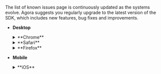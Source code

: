 <PlatformWrapper platform="web">

The list of known issues page is continuously updated as the systems evolve. Agora suggests you regularly upgrade to the latest version of the SDK, which includes new features, bug fixes and improvements.

- **Desktop**

    <details>
    <summary>**Chrome**</summary>
    <a name="chrome"></a>

    - On Windows, when Chrome 122 and above uses the Web SDK for window screen sharing, if you switch to the full-screen slide show mode, the screen sharing image remains in a non-full-screen state on the receiving end, and the full-screen slide show page cannot be displayed. **Solution**: Re-share the entire screen instead of a specific window.
    - Starting from Chrome 117, the `getStats()` method is no longer supported in the SDK v4.9.3 and earlier versions. Calling this method will return all values as `0`. This is caused by the fact that the old version of the `getStats()` WebRTC API will be removed from Chrome 117, as stated in the [Chrome official documentation](https://developer.chrome.com/blog/getstats-migration).
    **Solution:** Upgrade to a higher version of the SDK.
    - On all AMD-based and some Intel-based devices with the Windows operating system, if Chrome uses the H.264 codec, the video transmission bitrate may be lower than the set value.
        **Solution:** To resolve this issue, you can set the browser to use the VP9 codec or try to disable hardware acceleration.
    - Chrome 84 on macOS has a known issue: When using the H.264 codec, WebRTC can experience a sudden drop in the frame rate. For details, see the official Google bug reports: [Issue 1088650](https://bugs.chromium.org/p/chromium/issues/detail?id=1203206&can=2&q=webrtc%20drop%20component%3ABlink%3EWebRTC%3EVideo) and [Issue 12704](https://bugs.chromium.org/p/webrtc/issues/detail?id=12704#c3).
        **Solution:** Agora recommends using VP9 instead of H.264 for Chrome 84 and later versions on macOS.
    - Acoustic Echo Cancellation(AEC) fails to work on Chrome in certain use-cases.
        **Cause:** If you apply extra processing (for example, spatial audio) to the received remote audio stream, AEC fails to get the AEC Reference signal. For details, see the Chrome [Issue 687574](https://bugs.chromium.org/p/chromium/issues/detail?id=687574).
    **Solution:** Agora recommends that all users wear headphones instead of using speakers. To use speakers in this use-case, contact [support@agora.io](mailto:support@agora.io).
    - Chrome plans to deprecate and remove the Plan B dialect in WebRTC. For details, see the [Chrome feature description](https://www.chromestatus.com/feature/5823036655665152). If you use any of the following versions of <Vpd k="NAME"/>, best practice is to upgrade to the latest version:

        | Version   | Impact  |
        |---|---|
        | v2.5.0 - v2.9.0 <br></br> v3.0.0 - v3.6.1  |  After a stream is published, calls to `switchDevice` cause video freeze or no sound issues. |
        | v4.0.0 - v4.0.1 |  The `publish` and `subscribe` methods do not have any effect. |

    </details>

    <details>
    <summary>**Safari**</summary>
    <a name="safari"></a>

    - On Safari 17.2, the SDK cannot switch to the small stream properly.
    - On Safari browsers of some Mac devices with Intel chips, calling `enableDualStream` to enable H.264-encoded dual-stream mode may result in system lag when the ratio of the small stream to the large stream resolution is below 1/4.
    - On Safari 17, when invoking `getDisplayMedia`, the constraints for screen sharing video streams do not take effect, resulting in a blurry video.
    - On Mac OS Ventura, when sharing the screen using Safari, the video resolution set by the SDK may be different from the actual captured resolution. If the browser does not support the resolution set by the user, the billing system uses the actual captured resolution. As a result, the captured resolution may be larger or smaller than the set resolution due to browser restriction.
    - On Safari 15.4, if you set the sample rate of the local audio track as 32,000 Hz, the local audio track ends (triggering the `AgoraRTCClient.on('track-ended'` event).
    - If you use H.264 on Safari 15.1, setting [MediaStreamTrack.enabled](https://developer.mozilla.org/en-US/docs/Web/API/MediaStreamTrack/enabled) as `false` crashes the web tab.
    - On Safari 14.0.1, the audio can experience stuttering.
    - Safari 13 users may not be able to hear other users.
    - Safari 12.1 or earlier only supports the H.264 codec.
    - Safari 11 only supports video resolutions of 480P and higher.
    - Safari does not support getting the output device information, so it does not support the `getPlayoutDevices` and `setAudioOutput` methods.
    - On Safari, when calling APIs to get quality statistics, the values of some properties are 0. For example, when calling `getLocalAudioStats` to get the quality statistics of the local audio track, the value of `sendPacketsLost` is 0.
    - If **Auto-Play** is not enabled on Safari (as the following figure shows), the stream playback has no audio. You have to call the `navigator.mediaDevices.getUserMedia` method to get the device permissions before playing a stream.
        ![img](/images/rtc-sdk/safari-auto-play.png)
    - After creating a screen sharing video track using `createScreenVideoTrack` on Safari 16.2 and 16.3 on macOS Ventura, there may be an issue of a green screen when calling `setEncoderConfiguration` to modify the video resolution of that track. This issue is caused by a fallback in WebKit, as explained in [Bug 254652](https://bugs.webkit.org/show_bug.cgi?id=254652). The solution is to upgrade to macOS Ventura 13.3 and Safari 16.4.

    </details>

    <details>
    <summary>**Firefox**</summary>
    <a name="firefox"></a>
    **Firefox**
        
    -  Black screen issue on the receiver's side with Firefox version 138

        **Issue description**: When users interact using real-time audio and video on Firefox version 138, the receiver may see a black screen instead of video. 

        **Root cause**: This issue is caused by a rollback in the Firefox browser. Version 138 introduced a temporary change that causes video stream decoding to fail. This is a compatibility issue introduced by the browser vendor. For details, see [Bugzilla 1965831](https://bugzilla.mozilla.org/show_bug.cgi?id=1965831).

        **Workaround**: <Vg k="COMPANY" /> has implemented a temporary fix through configuration delivery. In incognito or private browsing mode, this configuration may not take effect, and integration changes may be required. Contact [technical support](mailto:support@agora.io) for assistance.
        
    - The default setting for the minimum video bitrate in Web SDK does not take effect on Firefox.
    - Sending SEI data in H.264 video streams is not supported on Firefox.
    - On Firefox 98, when sending H.264 video from Windows devices, the keyframes cannot be received immediately after the video is subscribed, thus slowing down the rendering of the first video frame.
    - When the Web SDK on Firefox communicates with the SDK on some devices, the video on Firefox is rotated.
    - Firefox does not support changing the frame rate (30 fps by default).
    - Firefox does not support setting the audio encoding rate.
    - Setting the video profile on Firefox does not take effect on the following devices:
        - MacBook Pro (13-inch, 2016, Two Thunderbolt 3 ports)
        - Windows 10 (MI)
    - On Macs with the Apple M1 chip, Firefox does not support H.264. For details, see the [Firefox documentation](https://bugzilla.mozilla.org/show_bug.cgi?id=1686470).
    - Firefox does not support getting `CodecType`, `sendFrameRate` and `captureFrameRate`.

    **Other restrictions on desktop**

    - On Chrome 81 or later, Safari, and Firefox, device IDs are only available after the user has granted permission to use the media device. This restriction affects the `getMicrophones`, `getCameras`, and `getPlaybackDevices` methods.
    - The `setPlaybackDevice` method is only supported on Chrome. Calling this method on other browsers throws the `NOT_SUPPORTED` error.
    - The `setOptimizationMode` method and the `optimizationMode` parameter in `CameraVideoTrackInitConfig`, `ScreenVideoTrackInitConfig`, and `CustomVideoTrackInitConfig` are only supported on Chrome.
    - Calling `createScreenVideoTrack` to enable screen sharing has the following restrictions:
        - The Web SDK supports screen sharing on Chrome 58 or later. If the Chrome version is earlier than 72, you need to add the [Google Chrome Extension for Screen Sharing](../basic-features/screensharing#screen-sharing-on-chrome) provided by Agora, get the `extensionId`, and set the `extensionId` parameter when you create a video track for screen sharing. If the Chrome version is 72 or later, simply call `createScreenVideoTrack`.
        - The Web SDK supports screen sharing on Firefox 56 or later. Firefox on Windows does not support the `application` mode.
        - The Web SDK supports screen sharing on Edge 80 or later on Windows 10+.
        - The Web SDK supports screen sharing on macOS Safari 13 or later. The end-user can only share the whole screen on Safari.
        - The Web SDK supports sharing the local audio playback when sharing a screen on Chrome 74 or later. To share the audio, set the `withAudio` parameter when calling `createScreenVideoTrack`. On Windows, this function allows you to share the audio when sharing the entire screen and sharing Chrome tabs, but not when sharing the application window. On macOS, this function allows you to share the audio only when sharing Chrome tabs.
    - The `setBeautyEffect` method is only supported on the following browsers and versions:

        - Chrome 65 or later.
        - Safari 12 or later.
        - Firefox 70.0.1 or later.
    </details>

- **Mobile**

    <details>
    <summary>**iOS**</summary>

    **iOS known issues**

    <details>
    <summary>iOS 16.0: The video is stretched after the screen changes to a certain orientation</summary>

    **Impact**: All browsers and apps that use WKWebView on iOS 16.0, such as Safari and Chrome.

    **Reason**: Due to the regression of the WebRTC module of WebKit on iOS 16.0, RTP streaming with coordination of video orientation (CVO) does not work properly, which causes the video to be stretched after rotation.

    **Workaround**: Agora recommends that you add a prompt to remind users of this issue.

    </details>

    <details>
    <summary>iOS 15.1.x: The browser crashes when sending the H.264 video stream</summary>

    **Impact**: All browsers and apps that use WKWebView on iOS 15.1.x, such as Safari and Chrome.

    **Details**: If you set `codec` as `'h264'` when calling `createClient`, the browsers on iOS 15.1.x crash after you send the video stream.

    **Reason**: This issue happens due to the regression of the WebKit video encoder on iOS 15.1.x. For details, see [WebKit Bug 231505](https://bugs.webkit.org/show_bug.cgi?id=231505).

    **Workaround**: Use the VP9 codec for video encoding.

    ```javascript
    createClient({codec:'vp9', mode})
    ```
    </details>

    <details>
    <summary>iOS 15.x: The actual bitrate of sending the H.264 video stream is lower than expected</summary>

    **Impact**: Safari on iOS 15.x

    **Reason**: The issue occurs because **WebRTC H264 LowLatency encoder** is enabled by default for Safari on iOS 15.x. For details, see [Webkit bug 238366](https://bugs.webkit.org/show_bug.cgi?id=238366).

    **Workaround**: The following workarounds are available:
    - Use the VP9 codec for video encoding. The sample code is as follows:

        ```javascript
        createClient({codec:'vp9', mode})
        ```
    - On the iOS device, go to **Settings** > **Safari** > **Advanced** > **Experimental Features**, and disable **WebRTC H264 LowLatency encoder**.
    </details>

    <details>
        <summary>iOS 15.0 to 15.3: Low audio volume</summary>

    **Impact**: All browsers and apps that use WKWebView on iOS 15.0 to 15.3, such as Safari and Chrome.

    **Details**: On iOS 15.0 to 15.3, after the local user subscribes to the `RemoteAudioTrack` and plays it, sometimes the audio is routed to the earpiece instead of the speaker, and the volume that the local user hear may be very low.

    **Reason**: This issue happens due to the regression of the WebKit audio module on iOS 15.0 to 15.3. For details, see [ WebKit Bug 230902](https://bugs.webkit.org/show_bug.cgi?id=230902).

    **Workaround**: On iOS 15.0 to 15.3, use `WebAudio` to play the audio, and use `GainNode` to increase the audio volume level. Use the following workaround:
    1. Upgrade to the Web SDK 4.9.0 or later versions.
    2. Set the SDK private parameter `REMOTE_AUDIO_TRACK_USES_WEB_AUDIO` as `true`. The SDK uses `WebAudio` to play the remote audio stream. Sample code:
        ```javascript
        function isIOS15(ua){
            // Use UA to judge whether the iOS version is 15
        }

        if(isIOS15(navigator.userAgent)){
            // If you are using Typescript, add the "@ts-ignore" tag before calling setParameter
            // @ts-ignore
            AgoraRTC.setParameter("REMOTE_AUDIO_TRACK_USES_WEB_AUDIO", true);
        }
        ```
    </details>

    <details>
    <summary>iOS 15.x: The video playback goes black</summary>

    **Impact**: All browsers and apps that use WKWebView on iOS 15.x, such as Safari and Chrome.

    **Details**: On iOS 15.x, if you play the video in DOM node and add some CSS properties (such as `transform` and `animation`) to the` video` element or its parent element, or if you change the CSS properties to redraw the video rendering area, sometimes the video goes black.

    **Reason**: This issue happens due to the regression of the WebKit video renderer on iOS 15.x. For details, see [WebKit Bug 230902](https://bugs.webkit.org/show_bug.cgi?id=230902).

    **Workaround**: Upgrade to the Web SDK v4.7.3 or later and minimize changes to the CSS properties of the `video` element and its parent elements.
    </details>


    <details>
    <summary>iOS 15.x: If a user wears a Bluetooth headset, the audio may be significantly distorted</summary>

    **Impact**: All browsers and apps that use WKWebView on iOS 15.x, such as Safari and Chrome.

    **Reason**: This issue happens due to the regression of the WebKit audio playback module on iOS 15.x. For details, see [WebKit Bug 231422](https://bugs.webkit.org/show_bug.cgi?id=231422).

    **Workaround**: Agora recommends that you add a prompt to remind users of possible audio distortion issues when they use a Bluetooth headset.
    </details>

    <details>
    <summary>Backgrounding the browser or app causes the audio streaming to be cut off.</summary>
    <p>

    **Impact**:
    - Safari on iOS 15.x.
    - Browsers and apps that use WKWebView (such as Chrome) on iOS 14.4 to iOS 15.x.
    </p>
    <p>

    **Reason**:
    - For Safari: This happens primarily due to this WebKit [bug](https://bugs.webkit.org/show_bug.cgi?id=231105). After the browser switches to the background, the `AudioContext` of `WebAudio` stops processing audio.
    - For browsers and apps using WKWebView: This happens because iOS `WKWebView` prohibits microphone usage while in the background. For details, see [Microphone gets muted in background](https://developer.apple.com/forums/thread/689182).
    </p>
    <p>

    **Workaround**: Currently there is no workaround for browsers and apps using WKWebView. For Safari on iOS 15.x, you can follow these steps to avoid this issue:
    1. Upgrade to the Web SDK v4.7.3 or later versions.
    2. When calling `createMicrophoneAudioTrack`, set `bypassWebAudio` as `true`. The Web SDK directly publishes the local audio stream without processing it through `WebAudio`.

        ```javascript
        const localAudioTrack = await AgoraRTC.createMicrophoneAudioTrack({bypassWebAudio: true});
        ```

        > Note that this workaround has a side effect. After applying this workaround, the audio mixing function (`MixingAudioTrack`) in the SDK fails.
    </p>
    </details>

    <details>
    <summary>iOS 15.x: Audio and video playback might not resume automatically after being interrupted by a system phone call, another real-time interaction app, Siri, or an alarm.</summary>

    **Impact**: All browsers and apps that use WKWebView on iOS 15.x, such as Safari and Chrome.

    **Reason**: Such interruptions can cause the state of the `video` and `audio` elements to be `paused`. After the interruption finishes, the state cannot be automatically switched back to `playing`, and even calling `HTMLMediaElement.play` cannot resume the media playback. See the WebKit bug [232599](https://bugs.webkit.org/show_bug.cgi?id=232599) and [226698](https://bugs.webkit.org/show_bug.cgi?id=226698) for more details.
    **Workaround**: Upgrade to the Web SDK v4.7.3 or later versions. The SDK attempts to resume media playback after the interruption. Agora recommends that you add a prompt that instructs users to refresh the page.
    </details>

    <details>
    <summary>iOS 15.x and 16.x: Certain iPad and iPhone models may experience noise issues after entering a channel.</summary>

    **Impact**: Chrome and Safari browsers on specific iPad and iPhone models with iOS 15.x and 16.x. Specific models include:
        - iPad (5th Gen)
        - iPad (6th Gen)
        - iPad (7th Gen)
        - iPad Pro (1st Gen)
        - iPhone SE (1st Gen)

        **Workaround**: Update to the latest iOS version.
        </details>

    <details>
    <summary>Other known issues</summary>

    - The volume of a remote user can change randomly on iOS 13 and 14.
    - Switching between the front and rear cameras can momentarily rotate the video.
    - The audio routing can change randomly. Sometimes, the audio is routed to the speakerphone when a headset is connected or to the earpiece when no headset is connected.
    - If you call `getUserMedia` twice to get two tracks of the same media type, the first track goes muted or black.
    - After a user switches to another app that uses the microphone or camera (such as Siri or Skype) and then switches back, the audio sampling or video capture fails.
    </details>

    **iOS known limitations**

    <details>
    <summary>The <code>createScreenVideoTrack</code> method is not supported</summary>

    Reason: iOS Safari and WKWebView do not support the `mediaDevices.getDisplayMedia` method.
    </details>

    <details>
    <summary>The <code>setBeautyEffect</code> method is not supported</summary>

    Reason: WebGL is not well supported on iOS Safari and WKWebView, and the image enhancement algorithm can reduce the system performance below acceptable levels.
    </details>

    <details>
    <summary><code>The IBufferSourceAudioTrack.seekAudioBuffer</code> method is not supported</summary>

    Reason: `WebAudio` on iOS does not support this method.
    </details>

    <details>
    <summary>Cannot send H.264 video streams with a resolution of 1080p or higher</summary>

    Reason: The Web SDK uses the H.264 Baseline Profile for negotiation, so encoding and sending a video stream with a resolution of 1080p or higher is not supported on iOS.
    </details>

    <details>
    <summary>When sending a low-quality stream on iOS Safari, you cannot set <code>LowStreamParameter.bitrate</code>, and the resolution of the low-quality stream must be proportional to the resolution of the high-quality stream.</summary>

    Reason: iOS Safari and WkWebView do not support setting the frame rate with the `RTCRTPSender.setParameters` method. After compressing the resolution with the `scaleResolutionDownBy` property, the resolution of the low-quality stream stays proportional to the resolution of the high-quality stream.
    </details>

    <details>
    <summary>The <code>encodeDelay</code> property is not supported</summary>

    Reason: The `encodeDelay` property cannot be calculated through the `getStats` method of WebRTC on iOS.
    </details>

    <details>
    <summary>Backgrounding the browser or app causes the user's video to display as a black screen</summary>

    Reason: iOS `AVCaptureSession` prohibits camera usage while in the background. For details, see [AVCaptureSessionInterruptionReason](https://developer.apple.com/documentation/avfoundation/avcapturesessioninterruptionreason/avcapturesessioninterruptionreasonvideodevicenotavailableinbackground?preferredLanguage=occ) or [Chromium issue 4294](https://bugs.chromium.org/p/webrtc/issues/detail?id=4294).
    </details>

    <details>
    <summary> Calling <code>RemoteAudioTrack.setVolume</code> has no effect on the playback volume of the remote audio</summary>

    Reason: iOS and iOS WebView do not support setting the volume of a media object through the `HTMLMediaElement.volume` property.
    </details>
    </details>

    <details>
    <summary>**Android**</summary>

    **Android known issues**

    <details>
    <summary>Android 12: Video distortion on Chrome when hardware acceleration is enabled</summary>

    **Impact**: The Chrome browser or Chromium kernel browser 97 or earlier on certain devices with Android 12, such as Pixel 3 and Pixel 4.

    **Details**: If the Chrome browser on Android 12 enables the WebRTC `H264` or `VP9` hardware acceleration by default, video distortion can occur.

    **Reason**: This issue happens due to the regression of the Chromium WebRTC video encoder. For details, see [Chromium issue 1237677](https://bugs.chromium.org/p/chromium/issues/detail?id=1237677).

    **Workaround**: Chrome 97 fixed this issue. You can instruct users to upgrade to Chrome 97 or later versions.
    </details>

    <details>
    <summary>The bitrate when sending video on Android Chrome fails to reach the preset value.</summary>

    **Scope**: Certain Android devices, such as Xiaomi and OnePlus.

    **Reason**: This is a hardware encoder issue. The bitrate fails to reach the preset value at a specific video encoding frame rate.

    **Workaround**: In most cases, the bitrate is relatively lower when the frame rate is set as 15 fps. If you set the frame rate as 30 fps, the bitrate increases. So Agora recommends trying to set the frame rate as 30 fps when encountering a bitrate issue. However, setting the frame rate as fps may cause performance issues.
    </details>

    <details>
    <summary>The autoplay of inaudible media is blocked on WeChat</summary>

    **Impact**: The WeChat browser using Chromium 89 kernel

    **Details**: The autoplay of inaudible media is blocked. Even after the user interacts with the webpage to resume the video playback, the autoplay block is still not removed.

    **Reason**: This issue happens because the WeChat browser implements a custom autoplay policy.

    **Workaround**: Follow these steps to avoid this issue:
    1. Upgrade to the Web SDK v4.6.0 or later versions.
    2. Listen to the `AgoraRTC.onAutoplayFailed` event. Instruct the user to click on the page to resume playback:

        ```javascript
        AgoraRTC.onAutoplayFailed = ()=>{
            document.alert('Please click the page to resume playback');
        }
        ```
    </details>

    <details>
    <summary>If a local user wears a Bluetooth headset, after they start to send the audio, the remote audio is lost</summary>

    **Scope**: Certain Xiaomi and OnePlus devices

    **Details**: If a local user wears a Bluetooth headset, when the Bluetooth headset starts capturing the audio, there is a possibility that the remote audio is lost.

    **Reason**: It may be due to the audio issue on Chromium regarding the profile switch of the Bluetooth.

    **Workaround**: Agora recommends that you add a prompt to remind users of possible audio-loss issues when they use a Bluetooth headset.
    </details>

    <details>
    <summary>When a local user is sending audio, switching the audio output device does not take effect</summary>

    **Scope**: Chromium-based browsers on Android devices

    **Details**: When a local users is sending audio, if the user switches from using the speaker to using a Bluetooth headset, the remote audio still comes from the speaker.

    **Reason**: The audio routing on Android devices is controlled by the Android operating system and cannot be fixed at Chromium's level. For details, see [Chromium issue 1317548](https://bugs.chromium.org/p/chromium/issues/detail?id=1317548&q=bluetooth&can=2)。
    </details>

    <details>
    <summary>Issues specific to certain Android devices</summary>

    - On devices equipped with **MediaTek chips**, the Web SDK cannot encode and send video streams in H.264.
    - On devices equipped with Huawei **HiSilicon Kirin** chips, if you use Chrome versions earlier than 88, the Web SDK cannot encode and send video streams in H.264.
    - When receiving video streams on Chrome on **OnePlus 6**, if the screen turns off, the video can freeze.
    - **Harmony OS** does not support sending the video stream of 180p.
    </details>

    <details>
    <summary>Other known issues</summary>

    - On some Android devices, the device labels might not be available.
    - On some Android devices, tracks can end if the audio and video streams are interrupted by system phone calls or other audio or video calling apps. To resume the call, the Web SDK needs to re-capture the audio and video.
    - On Android Chrome, the Web SDK cannot send high-quality and low-quality streams in H.264.
    - On Android Chrome earlier than 90, the volume obtained by `getVolumeLevel` is 0, but the user can hear the audio.
    - On Android system Webview versions from 55 to 75, the `decodeFrameRate` property stays 0.
    - When running Android 11 on certain OPPO models, such as Reno4 and A11, users will experience black screens and no sound due to the lack of WebRTC support.
    </details>

    **Android known limitations**

    <details>
    <summary>The <code>createScreenVideoTrack</code> method is not supported</summary>

    Reason: The `mediaDevices.getDisplayMedia` method is not implemented on mobile browsers and WkWebView.
    </details>

    <details>
    <summary>The <code>setBeautyEffect</code> method is not supported</summary>

    Reason: The image enhancement algorithm can reduce the system performance of mobile devices below acceptable levels.
    </details>
    </details>

</PlatformWrapper>